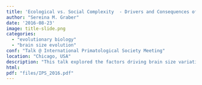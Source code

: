 ```yaml
---
title: 'Ecological vs. Social Complexity  - Drivers and Consequences of Enlarged Brains in Primates'
author: "Sereina M. Graber"
date: '2016-08-23'
image: title-slide.png
categories:
  - "evolutionary biology"
  - "brain size evolution"
conf: "Talk @ International Primatological Society Meeting"
location: "Chicago, USA"
description: "This talk explored the factors driving brain size variation in primates, challenging the prevailing Social Brain Hypothesis. The study distinguishes between selective drivers and evolutionary consequences, revealing that ecological factors, rather than social complexity, are key to brain expansion. High levels of social complexity in primates emerged as a consequence of large brains, which were enabled by favorable ecological conditions."
html:
pdf: "files/IPS_2016.pdf"
---
```


## 
